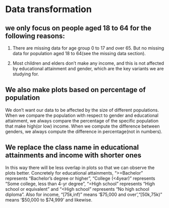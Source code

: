# Data transformation


## we only focus on people aged 18 to 64 for the following reasons:

1. There are missing data for age group 0 to 17 and over 65. But no missing data for population aged 18 to 64(see the missing data section).

2. Most children and elders don't make any income, and this is not affected by educational attainment and gender, which are the key variants we are studying for.



## We also make plots based on percentage of population

We don't want our data to be affected by the size of different populations. When we compare the population with respect to gender and educational attainment, we always compare the percentage of the specific population that make high(or low) income. When we compute the difference between genders, we always compute the difference in percentage(not in numbers).


## We replace the class name in educational attainments and income with shorter ones
In this way there will be less overlap in plots so that we can observe the plots better. Concretely for educational attainments, ">=Bachelor" represents "Bachelor's degree or higher", "College (<4year)" represents "Some college, less than 4-yr degree", "=High school" represents "High school or equivalent" and "<High school" represents "No high school diploma". Also for income, "[75k,inf)" means '\$75,000 and over',"[50k,75k)" means '$50,000 to $74,999' and likewise.





